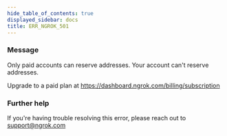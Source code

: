 ```yaml
---
hide_table_of_contents: true
displayed_sidebar: docs
title: ERR_NGROK_501
---
```


### Message

Only paid accounts can reserve addresses.
Your account can't reserve addresses.

Upgrade to a paid plan at https://dashboard.ngrok.com/billing/subscription

### Further help

If you're having trouble resolving this error, please reach out to [support@ngrok.com](mailto:support@ngrok.com?subject=Help%20with%20ERR_NGROK_501)
